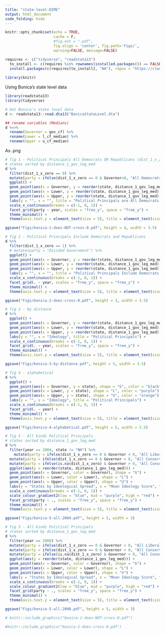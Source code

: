 ```yaml
---
title: "state-level-DIME"
output: html_document
code_folding: hide
---
```


```r
knitr::opts_chunk$set(echo = TRUE, 
                      cache = F,
                      #fig.ext = ".pdf",
                      fig.align = 'center', fig.path='Figs/',
                      warning=FALSE, message=FALSE)

requires <- c("tidyverse", "readstata13")
  to_install <- c(requires %in% rownames(installed.packages()) == FALSE)
  install.packages(c(requires[to_install], "NA"), repos = "https://cloud.r-project.org/")
  
library(knitr)
```

Using Bonica's state level data
```r
library(readstata13)
library(tidyverse)

# Get Bonica's state level data
d <- readstata13::read.dta13("BonicaStateLevel.dta")

## rename variables (Medians)
d %<>%
  rename(Governor = gov_cf) %>% 
  rename(Lower = l_cf_median) %>% 
  rename(Upper = u_cf_median)
```

As .png
```r
# fig 1 - Political Principals All Democrats OR Republicans (dist_1_x_zero == 0)
# states sorted by distance_1_gov_leg_med
d %>% 
  filter(dist_1_x_zero == 0) %>% 
  mutate(party = ifelse(dist_1_x_zero == 0 & Governor<0, "All Democrats", "All Republicans")) %>% 
  ggplot() +
  geom_point(aes(x = Governor, y = reorder(state, distance_1_gov_leg_med)), shape = "G", color = "black") + 
  geom_point(aes(x = Lower, y = reorder(state, distance_1_gov_leg_med)), shape = "L", color = "purple") + 
  geom_point(aes(x = Upper, y = reorder(state, distance_1_gov_leg_med)), shape = "U", color = "orange") + 
  labs(y = "", x = "", title = "Political Principals are All Democrats OR Republicans") + 
  scale_x_continuous(breaks = c(-1, 0, 1)) + 
  facet_grid(party ~ year, scales = "free_y", space = "free_y") + 
  theme_minimal() + 
  theme(axis.text.y = element_text(size = 5), title = element_text(size = 7)) 

ggsave("Figs/bonica-1-does-NOT-cross-0.pdf", height = 4, width = 3.5)
```

```r
# fig 2 - Political Principals Include Democrats and Republicans
d %>% 
  filter(dist_1_x_zero == 1) %>% 
  # mutate(party = "Divided Government") %>% 
  ggplot() +
  geom_point(aes(x = Governor, y = reorder(state, distance_1_gov_leg_med)), shape = "G", color = "black") + 
  geom_point(aes(x = Lower, y = reorder(state, distance_1_gov_leg_med)), shape = "L", color = "purple") + 
  geom_point(aes(x = Upper, y = reorder(state, distance_1_gov_leg_med)), shape = "U", color = "orange") + 
  labs(y = "", x = "", title = "Political Principals Include Democrats & Republicans") + 
  scale_x_continuous(breaks = c(-1, 0, 1)) + 
  facet_grid(. ~ year, scales = "free_y", space = "free_y") + 
  theme_minimal() + 
  theme(axis.text.y = element_text(size = 5), title = element_text(size = 7)) 

ggsave("Figs/bonica-2-does-cross-0.pdf", height = 3, width = 3.5)
```

```r
# fig 2 - by distance
d %>% 
  ggplot() +
  geom_point(aes(x = Governor, y = reorder(state, distance_1_gov_leg_med)), shape = "G", color = "black") + 
  geom_point(aes(x = Lower, y = reorder(state, distance_1_gov_leg_med)), shape = "L", color = "purple") + 
  geom_point(aes(x = Upper, y = reorder(state, distance_1_gov_leg_med)), shape = "U", color = "orange") + 
  labs(y = "", x = "Ideology", title = "Political Principals") + 
  scale_x_continuous(breaks = c(-1, 0, 1)) + 
  facet_grid(. ~ year, scales = "free_y", space = "free_y") + 
  theme_minimal() + 
  theme(axis.text.y = element_text(size = 5), title = element_text(size = 7)) 

ggsave("Figs/bonica-3-by-distance.pdf", height = 5, width = 3.5)
```


```r
# fig 4 - alphabetical
d %>% 
  ggplot() +
  geom_point(aes(x = Governor, y = state), shape = "G", color = "black") + 
  geom_point(aes(x = Lower, y = state), shape = "L", color = "purple") + 
  geom_point(aes(x = Upper, y = state), shape = "U", color = "orange") + 
  labs(y = "", x = "Ideology", title = "Political Principals") + 
  scale_x_continuous(breaks = c(-1, 0, 1)) + 
  facet_grid(. ~ year) + 
  theme_minimal() + 
  theme(axis.text.y = element_text(size = 5), title = element_text(size = 7)) 

ggsave("Figs/bonica-4-alphabetical.pdf", height = 5, width = 2.5)
```
```r
# fig 5 - All kinds Political Principals
# states sorted by distance_1_gov_leg_med
d %>% 
  filter(year == 2004, state != "NH") %>%
    mutate(party = ifelse(dist_1_x_zero == 0 & Governor < 0, "All Liberal", "Divided Government")) %>% 
  mutate(party = ifelse(dist_1_x_zero == 0 & Governor > 0, "All Conservative", party)) %>%
  mutate(party = ifelse(is.na(dist_1_x_zero) & Governor > 0, "All Conservative", party)) %>%
  ggplot(aes(y = reorder(state, distance_1_gov_leg_med))) +
  geom_point(aes(x = Governor, color = Governor), shape = "G") + 
  geom_point(aes(x = Lower, color = Lower), shape = "L") + 
  geom_point(aes(x = Upper, color = Upper), shape = "U") + 
  labs(y = "States by Ideological Spread", x = "Mean Ideology Score", title = "Ideological Spread of Political Principals in 2003", color = "") +
  scale_x_continuous(breaks = c(-1, 0, 1)) + 
  scale_colour_gradient2(low = "blue", mid = "purple", high = "red") +
  facet_grid(party ~ ., scales = "free_y", space = "free_y") + 
  theme_minimal() + 
  theme(axis.text.y = element_text(size = 5), title = element_text(size = 7), legend.position = "none") 

ggsave("Figs/bonica-5-all-2004.pdf", height = 5, width = 3)
```
```r
# fig 5 - All kinds Political Principals
# states sorted by distance_1_gov_leg_med
d %>% 
  filter(year == 2008) %>%
  mutate(party = ifelse(dist_1_x_zero == 0 & Governor < 0, "All Liberal", "Divided Government")) %>% 
  mutate(party = ifelse(dist_1_x_zero == 0 & Governor > 0, "All Conservative", party)) %>%
  mutate(party = ifelse(is.na(dist_1_x_zero) & Governor > 0, "All Conservative", party)) %>%
  ggplot(aes(y = reorder(state, distance_1_gov_leg_med))) +
  geom_point(aes(x = Governor, color = Governor), shape = "G") + 
  geom_point(aes(x = Lower, color = Lower), shape = "L") + 
  geom_point(aes(x = Upper, color = Upper), shape = "U") + 
  labs(y = "States by Ideological Spread", x = "Mean Ideology Score", title = "Ideological Spread of Political Principals in 2007", color = "") +
  scale_x_continuous(breaks = c(-1, 0, 1)) + 
  scale_colour_gradient2(low = "blue", mid = "purple", high = "red") +
  facet_grid(party ~ ., scales = "free_y", space = "free_y") + 
  theme_minimal() + 
  theme(axis.text.y = element_text(size = 5), title = element_text(size = 7), legend.position = "none") 

ggsave("Figs/bonica-5-all-2008.pdf", height = 5, width = 3)
```


```r
# knitr::include_graphics("bonica-1-does-NOT-cross-0.pdf")
```

```r
#knitr::include_graphics("bonica-2-does-cross-0.pdf")

```